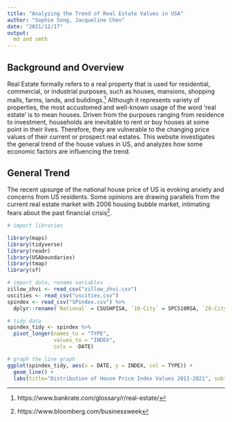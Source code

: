 ```yaml
---
title: "Analyzing the Trend of Real Estate Values in USA"
author: "Sophie Song, Jacqueline Chen"
date: "2021/12/17"
output:
  md and smth
---
```


<!--
Comments in HTML are like this! 
-->

## Background and Overview

Real Estate formally refers to a real property that is used for residential, commercial, or industrial purposes, such as houses, mansions, shopping malls, farms, lands, and buildings.^[https://www.bankrate.com/glossary/r/real-estate/] Although it represents variety of properties, the most accustomed and well-known usage of the word 'real estate' is to mean houses. Driven from the purposes ranging from residence to investment, households are inevitable to rent or buy houses at some point in their lives. Therefore, they are vulnerable to the changing price values of their current or prospect real estates. This website investigates the general trend of the house values in US, and analyzes how some economic factors are influencing the trend.  

## General Trend 

The recent upsurge of the national house price of US is evoking anxiety and concerns from US residents. Some opinions are drawing parallels from the current real estate market with 2006 housing bubble market, intimating fears about the past financial crisis^[https://www.bloomberg.com/businessweek].  

```r
# import libraries

library(maps)
library(tidyverse)
library(readr)
library(USAboundaries)
library(tmap)
library(sf)

```

``` r

# import data, rename variables
zillow_zhvi <- read_csv("zillow_zhvi.csv") 
uscities <- read_csv("uscities.csv")
spindex <- read_csv("SPindex.csv") %>% 
  dplyr::rename(`National` = CSUSHPISA, `10-City` = SPCS10RSA, `20-City` = SPCS20RSA)

# tidy data
spindex_tidy <- spindex %>% 
  pivot_longer(names_to = "TYPE", 
               values_to = "INDEX", 
               cols = -DATE)

# graph the line graph
ggplot(spindex_tidy, aes(x = DATE, y = INDEX, col = TYPE)) +
  geom_line() + 
  labs(title="Distribution of House Price Index Values 2011-2021", subtitle = "S&P CoreLogic Case-Shiller Home Price Indices", x = "Year", y = "Index", col = "Type")
```


